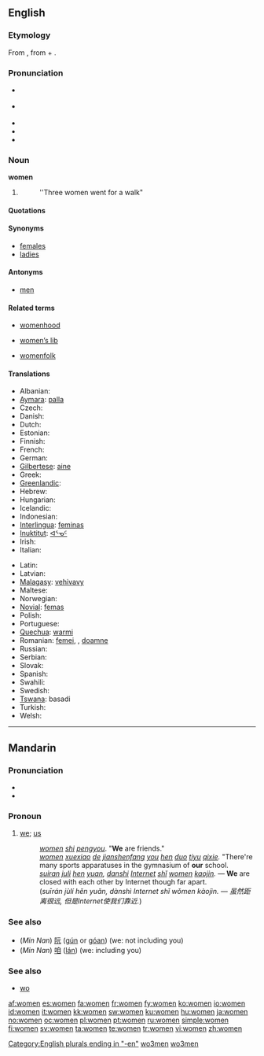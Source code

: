 ==English==

{{rank|speak|land|why|357|women|cried|general|king}}

===Etymology===
From {{etyl|ang}} {{term|wifmenn|wīfmenn}}, from {{term|wif|wīf|xs=ang}} + {{term|menn||xs=ang}}.

===Pronunciation===
* {{a|RP}} {{IPA|/ˈwɪmɪn/}}
* {{a|US}} {{IPA|/ˈwɪmən/}}
* {{audio|en-uk-women.ogg|Audio (UK)}}
* {{rhymes|ɪmɪn}}
* {{hyphenation|wom|en}}

===Noun===
'''women''' {{p}}

# {{irregular plural of|woman#English|woman}}
#: ''Three women went for a walk"

====Quotations====
{{seecites}}

====Synonyms====
* [[females]]
* [[ladies]]

====Antonyms====
* [[men]]

====Related terms====
{{rel-top3|Related terms}}
* [[womenhood]]
{{rel-mid3}}
* [[women's lib|women’s lib]]
{{rel-mid3}}
* [[womenfolk]]
{{rel-bottom}}

====Translations====
{{trans-top|Plural of woman}}
* Albanian: {{t-|sq|gra|xs=Albanian}}
* [[Aymara]]: [[palla]]
* Czech: {{t+|cs|ženy}}
* Danish: {{t-|da|damer}}
* Dutch: {{t+|nl|vrouwen}}
* Estonian: {{t|et|naised}}
* Finnish: {{t-|fi|naiset}}
* French: {{t+|fr|femmes}}
* German: {{t+|de|Frauen}}
* [[Gilbertese]]: [[aine]]
* Greek: {{t|el|γυναίκες|f|p|tr=gynaíkes|sc=Grek}}
* [[Greenlandic]]: {{t-|kl|arnat|xs=Greenlandic}}
* Hebrew: {{t-|he|נשים|sc=Hebr}}
* Hungarian: {{t+|hu|nők}}
* Icelandic: {{t-|is|konur}}
* Indonesian: {{t+|id|wanita|xs=Indonesian}}
* [[Interlingua]]: [[feminas]]
* [[Inuktitut]]: [[ᐊᕐᓀᑦ]]
* Irish: {{t+|ga|mná|xs=Irish}}
* Italian: {{t+|it|donne}}
{{trans-mid}}
* Latin: {{t-|la|feminae}}
* Latvian: {{t-|lv|damas|xs=Latvian}}
* [[Malagasy]]: [[vehivavy]]
* Maltese: {{t-|mt|mara|xs=Maltese}}
* Norwegian: {{t|no|kvinner}}
* [[Novial]]: [[femas]]
* Polish: {{t|pl|kobiety}}
* Portuguese: {{t+|pt|mulheres}}
* [[Quechua]]: [[warmi]]
* Romanian: [[femei]], {{f|p}}, [[doamne]] {{f|p}}
* Russian: {{t-|ru|женщины|tr=žénščiny|sc=Cyrl}}
* Serbian: {{t|sr|женe|tr=žene|sc=Cyrl}}
* Slovak: {{t-|sk|ženy}}
* Spanish: {{t-|es|mujeres}}
* Swahili: {{t+|sw|wanawake|xs=Swahili}}
* Swedish: {{t+|sv|kvinnor}}
* [[Tswana]]: basadi
* Turkish: {{t-|tr|bayanlar}}
* Welsh: {{t|cy|menywod|f|p|xs=Welsh}}
{{trans-bottom}}

[[Category:English plurals ending in "-en"]]

----

==Mandarin==
{{zh-forms|[[我们]]|[[我們]]}}

===Pronunciation===
* {{audio|zh-wǒmen.ogg|audio}}
* {{IPA|[ wo˨˩mən ]|lang=cmn}}

===Pronoun===
{{cmn-pronoun|p|pin=wǒmen|pint=wo3men|tra=我們|sim=我们}}

# {{Beginning Mandarin|lang=zh-cn|skey=wo3men}} [[we]]; [[us]]
#: ''[[women]] [[shi]] [[pengyou]]''.  "'''We''' are friends."
#: ''[[women]] [[xuexiao]] [[de]] [[jianshenfang]] [[you]] [[hen]] [[duo]] [[tiyu]] [[qixie]].''  "There're many sports apparatuses in the gymnasium of '''our''' school.
#: ''[[suiran]] [[juli]] [[hen]] [[yuan]], [[danshi]] [[Internet]] [[shi|shǐ]] [[women]] [[kaojin]].'' &mdash; '''We''' are closed with each other by Internet though far apart.
#: (''suīrán jùlí hěn yuǎn, dànshì Internet shǐ wǒmen kàojìn. &mdash; 虽然距离很远, 但是Internet使我们靠近.'')

===See also===
* (''Min Nan'') [[阮]] ([[gún]] or [[góan]]) (we: not including you)
* (''Min Nan'') [[咱]] ([[lán]]) (we: including you)

===See also===
* [[wo]]

[[Category:Mandarin entries with audio links|wo3men]]
[[Category:zh-cn:Beginning Mandarin|wo3men]]

[[af:women]]
[[es:women]]
[[fa:women]]
[[fr:women]]
[[fy:women]]
[[ko:women]]
[[io:women]]
[[id:women]]
[[it:women]]
[[kk:women]]
[[sw:women]]
[[ku:women]]
[[hu:women]]
[[ja:women]]
[[no:women]]
[[oc:women]]
[[pl:women]]
[[pt:women]]
[[ru:women]]
[[simple:women]]
[[fi:women]]
[[sv:women]]
[[ta:women]]
[[te:women]]
[[tr:women]]
[[vi:women]]
[[zh:women]]